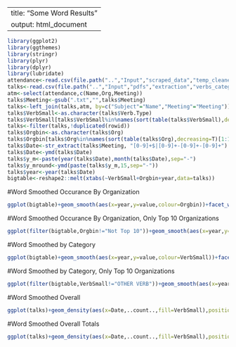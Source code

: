 
---
title: "Some Word Results"
output: html_document
---

```r
library(ggplot2)
library(ggthemes)
library(stringr)
library(plyr)
library(dplyr)
library(lubridate)
attendance<-read.csv(file.path("..","Input","scraped_data","temp_cleaned_data.csv"))
talks<-read.csv(file.path("..","Input","pdfs","extraction","verbs_categorized_limited_row.csv"))
atm<-select(attendance,c(Name,Org,Meeting))
talks$Meeting<-gsub(".txt","",talks$Meeting)
talks<-left_join(talks,atm, by=c("Subject"="Name","Meeting"="Meeting"))
talks$VerbSmall<-as.character(talks$Verb.Type)
talks$VerbSmall[talks$VerbSmall%in%names(sort(table(talks$VerbSmall),decreasing=TRUE)[1:10])==FALSE]<-"OTHER VERB"
talks<-filter(talks,!duplicated(rowid))
talks$Orgbin<-as.character(talks$Org)
talks$Orgbin[talks$Org%in%names(sort(table(talks$Org),decreasing=T)[1:10])==FALSE]<-"Not Top 10"
talks$Date<-str_extract(talks$Meeting, "[0-9]+$|[0-9]+-[0-9]+-[0-9]+")
talks$Date<-ymd(talks$Date)
talks$y_m<-paste(year(talks$Date),month(talks$Date),sep="-")
talks$y_mround<-ymd(paste(talks$y_m,15,sep="-"))
talks$year<-year(talks$Date)
bigtable<-reshape2::melt(xtabs(~VerbSmall+Orgbin+year,data=talks))
```

#Word Smoothed Occurance By Organization
```r
ggplot(bigtable)+geom_smooth(aes(x=year,y=value,colour=Orgbin))+facet_wrap(~VerbSmall,scale="free_y")+scale_colour_tableau()+theme_minimal()
```

#Word Smoothed Occurance By Organization, Only Top 10 Organizations
```r
ggplot(filter(bigtable,Orgbin!="Not Top 10"))+geom_smooth(aes(x=year,y=value,colour=Orgbin))+facet_wrap(~VerbSmall,scale="free_y")+scale_colour_tableau()+theme_minimal()
```

#Word Smoothed by Category
```r
ggplot(bigtable)+geom_smooth(aes(x=year,y=value,colour=VerbSmall))+facet_wrap(~Orgbin,scale="free_y")+scale_colour_tableau()+theme_minimal()
```

#Word Smoothed by Category, Only Top 10 Organizations

```r
ggplot(filter(bigtable,VerbSmall!="OTHER VERB"))+geom_smooth(aes(x=year,y=value,colour=VerbSmall))+facet_wrap(~Orgbin,scale="free_y")+scale_colour_tableau()+theme_minimal()

```

#Word Smoothed Overall
```r
ggplot(talks)+geom_density(aes(x=Date,..count..,fill=VerbSmall),position="stack")+scale_fill_tableau()+theme_minimal()
```

#Word Smoothed Overall Totals

```r
ggplot(talks)+geom_density(aes(x=Date,..count..,fill=VerbSmall),position="fill")+scale_fill_tableau()+theme_minimal()
```

